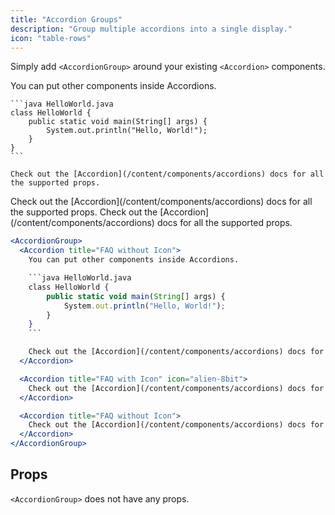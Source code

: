 ```yaml
---
title: "Accordion Groups"
description: "Group multiple accordions into a single display."
icon: "table-rows"
---
```


Simply add `<AccordionGroup>` around your existing `<Accordion>` components.

<AccordionGroup>
  <Accordion title="FAQ without Icon">
    You can put other components inside Accordions.

    ```java HelloWorld.java
    class HelloWorld {
        public static void main(String[] args) {
            System.out.println("Hello, World!");
        }
    }
    ```

    Check out the [Accordion](/content/components/accordions) docs for all the supported props.

  </Accordion>

  <Accordion title="FAQ with Icon" icon="alien-8bit">
    Check out the [Accordion](/content/components/accordions) docs for all the supported props.
  </Accordion>
  
  <Accordion title="FAQ without Icon">
    Check out the [Accordion](/content/components/accordions) docs for all the supported props.
  </Accordion>
</AccordionGroup>

<RequestExample>

````jsx Accordion Group Example
<AccordionGroup>
  <Accordion title="FAQ without Icon">
    You can put other components inside Accordions.

    ```java HelloWorld.java
    class HelloWorld {
        public static void main(String[] args) {
            System.out.println("Hello, World!");
        }
    }
    ```

    Check out the [Accordion](/content/components/accordions) docs for all the supported props.
  </Accordion>

  <Accordion title="FAQ with Icon" icon="alien-8bit">
    Check out the [Accordion](/content/components/accordions) docs for all the supported props.
  </Accordion>

  <Accordion title="FAQ without Icon">
    Check out the [Accordion](/content/components/accordions) docs for all the supported props.
  </Accordion>
</AccordionGroup>
````

</RequestExample>

## Props

`<AccordionGroup>` does not have any props.
